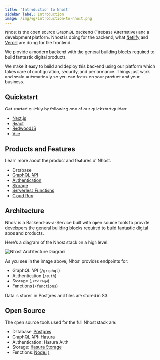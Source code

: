 ```yaml
---
title: 'Introduction to Nhost'
sidebar_label: Introduction
image: /img/og/introduction-to-nhost.png
---
```


Nhost is the open source GraphQL backend (Firebase Alternative) and a development platform. Nhost is doing for the backend, what [Netlify](https://netlify.com/) and [Vercel](https://vercel.com/) are doing for the frontend.

We provide a modern backend with the general building blocks required to build fantastic digital products.

We make it easy to build and deploy this backend using our platform which takes care of configuration, security, and performance. Things just work and scale automatically so you can focus on your product and your business.

## Quickstart

Get started quickly by following one of our quickstart guides:

- [Next.js](/quickstarts/nextjs)
- [React](/quickstarts/react)
- [RedwoodJS](/quickstarts/redwoodjs)
- [Vue](/quickstarts/vue)

## Products and Features

Learn more about the product and features of Nhost.

- [Database](/database)
- [GraphQL API](/graphql)
- [Authentication](/authentication)
- [Storage](/storage)
- [Serverless Functions](/serverless-functions)
- [Cloud Run](/cloud-run)

## Architecture

Nhost is a Backend-as-a-Service built with open source tools to provide developers the general building blocks required to build fantastic digital apps and products.

Here's a diagram of the Nhost stack on a high level:

![Nhost Architecture Diagram](/img/architecture/nhost-diagram.png)

As you see in the image above, Nhost provides endpoints for:

- GraphQL API (`/graphql`)
- Authentication (`/auth`)
- Storage (`/storage`)
- Functions (`/functions`)

Data is stored in Postgres and files are stored in S3.

## Open Source

The open source tools used for the full Nhost stack are:

- Database: [Postgres](https://www.postgresql.org/)
- GraphQL API: [Hasura](https://github.com/hasura/graphql-engine)
- Authentication: [Hasura Auth](https://github.com/nhost/hasura-auth)
- Storage: [Hasura Storage](https://github.com/nhost/hasura-storage)
- Functions: [Node.js](https://nodejs.org/en/)
